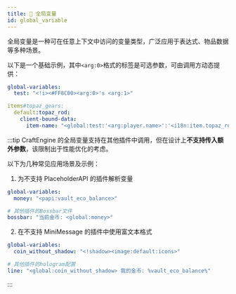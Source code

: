 ```yaml
---
title: 🔢 全局变量
id: global_variable
---
```


全局变量是一种可在任意上下文中访问的变量类型，广泛应用于表达式、物品数据等多种场景。

以下是一个基础示例，其中`<arg:0>`格式的标签是可选参数，可由调用方动态提供：

```yaml
global-variables:
  test: "<!i><#FF8C00><arg:0>'s <arg:1>"
```

```yaml
items#topaz_gears:
  default:topaz_rod:
    client-bound-data:
      item-name: "<global:test:'<arg:player.name>':'<i18n:item.topaz_rod>'>"
```

:::tip
CraftEngine 的全局变量支持在其他插件中调用，但在设计上**不支持传入额外参数**，该限制出于性能优化的考虑。 

以下为几种常见应用场景及示例：

1. 为不支持 PlaceholderAPI 的插件解析变量
```yaml
global-variables:
  money: "<papi:vault_eco_balance>"
```

```yaml
# 其他插件的Bossbar文件
bossbar: "当前金币: <global:money>"
```

2. 在不支持 MiniMessage 的插件中使用富文本格式
```yaml
global-variables:
  coin_without_shadow: "<!shadow><image:default:icons>"
```

```yaml
# 其他插件的hologram配置
line: "<global:coin_without_shadow> 我的金币: %vault_eco_balance%"
```

:::